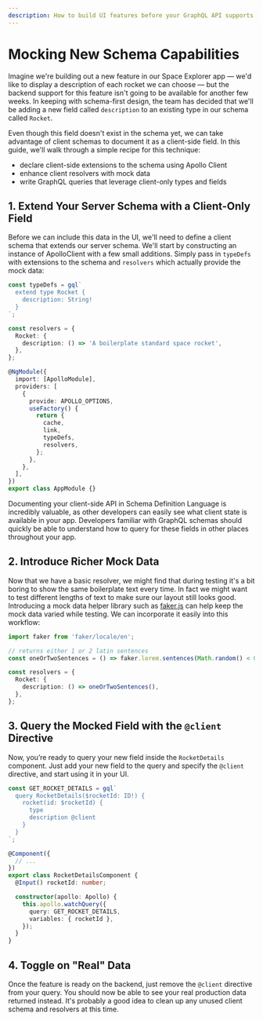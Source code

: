 ```yaml
---
description: How to build UI features before your GraphQL API supports them
---
```


# Mocking New Schema Capabilities

Imagine we're building out a new feature in our Space Explorer app — we'd like to display a
description of each rocket we can choose — but the backend support for this feature isn't going to
be available for another few weeks. In keeping with schema-first design, the team has decided that
we'll be adding a new field called `description` to an existing type in our schema called `Rocket`.

Even though this field doesn't exist in the schema yet, we can take advantage of client schemas to
document it as a client-side field. In this guide, we'll walk through a simple recipe for this
technique:

- declare client-side extensions to the schema using Apollo Client
- enhance client resolvers with mock data
- write GraphQL queries that leverage client-only types and fields

## 1. Extend Your Server Schema with a Client-Only Field

Before we can include this data in the UI, we'll need to define a client schema that extends our
server schema. We'll start by constructing an instance of ApolloClient with a few small additions.
Simply pass in `typeDefs` with extensions to the schema and `resolvers` which actually provide the
mock data:

```ts
const typeDefs = gql`
  extend type Rocket {
    description: String!
  }
`;

const resolvers = {
  Rocket: {
    description: () => 'A boilerplate standard space rocket',
  },
};

@NgModule({
  import: [ApolloModule],
  providers: [
    {
      provide: APOLLO_OPTIONS,
      useFactory() {
        return {
          cache,
          link,
          typeDefs,
          resolvers,
        };
      },
    },
  ],
})
export class AppModule {}
```

Documenting your client-side API in Schema Definition Language is incredibly valuable, as other
developers can easily see what client state is available in your app. Developers familiar with
GraphQL schemas should quickly be able to understand how to query for these fields in other places
throughout your app.

## 2. Introduce Richer Mock Data

Now that we have a basic resolver, we might find that during testing it's a bit boring to show the
same boilerplate text every time. In fact we might want to test different lengths of text to make
sure our layout still looks good. Introducing a mock data helper library such as
[faker.js](https://github.com/marak/Faker.js/) can help keep the mock data varied while testing. We
can incorporate it easily into this workflow:

```ts
import faker from 'faker/locale/en';

// returns either 1 or 2 latin sentences
const oneOrTwoSentences = () => faker.lorem.sentences(Math.random() < 0.5 ? 1 : 2);

const resolvers = {
  Rocket: {
    description: () => oneOrTwoSentences(),
  },
};
```

## 3. Query the Mocked Field with the `@client` Directive

Now, you’re ready to query your new field inside the `RocketDetails` component. Just add your new
field to the query and specify the `@client` directive, and start using it in your UI.

```ts
const GET_ROCKET_DETAILS = gql`
  query RocketDetails($rocketId: ID!) {
    rocket(id: $rocketId) {
      type
      description @client
    }
  }
`;

@Component({
  // ...
})
export class RocketDetailsComponent {
  @Input() rocketId: number;

  constructor(apollo: Apollo) {
    this.apollo.watchQuery({
      query: GET_ROCKET_DETAILS,
      variables: { rocketId },
    });
  }
}
```

## 4. Toggle on "Real" Data

Once the feature is ready on the backend, just remove the `@client` directive from your query. You
should now be able to see your real production data returned instead. It's probably a good idea to
clean up any unused client schema and resolvers at this time.
